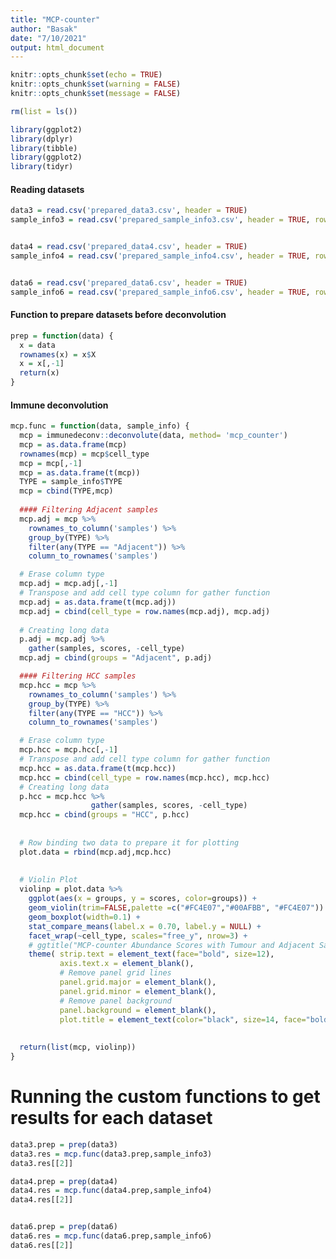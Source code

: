 ```yaml
---
title: "MCP-counter"
author: "Basak"
date: "7/10/2021"
output: html_document
---
```



```r
knitr::opts_chunk$set(echo = TRUE)
knitr::opts_chunk$set(warning = FALSE)
knitr::opts_chunk$set(message = FALSE)
```

```r
rm(list = ls())

library(ggplot2)
library(dplyr)
library(tibble)
library(ggplot2)
library(tidyr)
```

#### Reading datasets
```r

data3 = read.csv('prepared_data3.csv', header = TRUE)
sample_info3 = read.csv('prepared_sample_info3.csv', header = TRUE, row.names = 1) # new olarak kalacak data3


data4 = read.csv('prepared_data4.csv', header = TRUE)
sample_info4 = read.csv('prepared_sample_info4.csv', header = TRUE, row.names = 1) # new olarak kalacak data3


data6 = read.csv('prepared_data6.csv', header = TRUE)
sample_info6 = read.csv('prepared_sample_info6.csv', header = TRUE, row.names = 1) # new olarak kalacak data3

```

#### Function to prepare datasets before deconvolution
```r
prep = function(data) {
  x = data
  rownames(x) = x$X
  x = x[,-1]
  return(x)
}
```

#### Immune deconvolution
```r
mcp.func = function(data, sample_info) {
  mcp = immunedeconv::deconvolute(data, method= 'mcp_counter')
  mcp = as.data.frame(mcp)
  rownames(mcp) = mcp$cell_type
  mcp = mcp[,-1]
  mcp = as.data.frame(t(mcp))
  TYPE = sample_info$TYPE
  mcp = cbind(TYPE,mcp)
  
  #### Filtering Adjacent samples
  mcp.adj = mcp %>%
    rownames_to_column('samples') %>%
    group_by(TYPE) %>%
    filter(any(TYPE == "Adjacent")) %>%
    column_to_rownames('samples')

  # Erase column type
  mcp.adj = mcp.adj[,-1]
  # Transpose and add cell type column for gather function
  mcp.adj = as.data.frame(t(mcp.adj))
  mcp.adj = cbind(cell_type = row.names(mcp.adj), mcp.adj)
  
  # Creating long data
  p.adj = mcp.adj %>%
    gather(samples, scores, -cell_type)
  mcp.adj = cbind(groups = "Adjacent", p.adj)

  #### Filtering HCC samples
  mcp.hcc = mcp %>%
    rownames_to_column('samples') %>%
    group_by(TYPE) %>%
    filter(any(TYPE == "HCC")) %>%
    column_to_rownames('samples')

  # Erase column type
  mcp.hcc = mcp.hcc[,-1]
  # Transpose and add cell type column for gather function
  mcp.hcc = as.data.frame(t(mcp.hcc))
  mcp.hcc = cbind(cell_type = row.names(mcp.hcc), mcp.hcc)
  # Creating long data
  p.hcc = mcp.hcc %>%
                  gather(samples, scores, -cell_type)
  mcp.hcc = cbind(groups = "HCC", p.hcc)
  
  
  # Row binding two data to prepare it for plotting
  plot.data = rbind(mcp.adj,mcp.hcc)
  
  
  # Violin Plot
  violinp = plot.data %>% 
    ggplot(aes(x = groups, y = scores, color=groups)) +
    geom_violin(trim=FALSE,palette =c("#FC4E07","#00AFBB", "#FC4E07")) +
    geom_boxplot(width=0.1) +
    stat_compare_means(label.x = 0.70, label.y = NULL) + 
    facet_wrap(~cell_type, scales="free_y", nrow=3) + 
    # ggtitle("MCP-counter Abundance Scores with Tumour and Adjacent Samples") +
    theme( strip.text = element_text(face="bold", size=12),
           axis.text.x = element_blank(),
           # Remove panel grid lines
           panel.grid.major = element_blank(),
           panel.grid.minor = element_blank(),
           # Remove panel background
           panel.background = element_blank(),
           plot.title = element_text(color="black", size=14, face="bold.italic",hjust = 0.5))
  
  
  return(list(mcp, violinp))
}
```


# Running the custom functions to get results for each dataset
```r
data3.prep = prep(data3)
data3.res = mcp.func(data3.prep,sample_info3)
data3.res[[2]]

data4.prep = prep(data4)
data4.res = mcp.func(data4.prep,sample_info4)
data4.res[[2]]


data6.prep = prep(data6)
data6.res = mcp.func(data6.prep,sample_info6)
data6.res[[2]]
```
